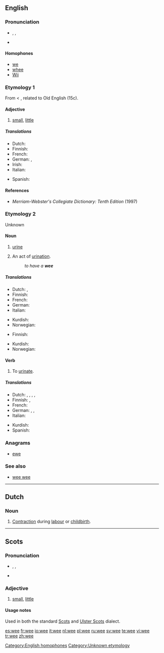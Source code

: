 {{wikipedia}}
==English==

===Pronunciation===
*{{enPR|wē}}, {{IPA|/wiː/}}, {{SAMPA|/wi:/}}
*{{audio|en-us-wee.ogg|Audio (US)}}
*:{{rhymes|iː}}

====Homophones====
*[[we]]
*[[whee]] {{i|in accents with the [[wine-whine merger]]}}
*[[w:Wii|Wii]]

===Etymology 1===
From {{ME.}} {{term|we||little bit|lang=enm}} < {{OE.}}  {{term|wæge|wæ:ge|[[weight]]|lang=ang}}, related to Old English {{term|wegan||to move, weigh|lang=enm}} (15c).

====Adjective====
{{en-adj|weer|weest}}

# {{Scottish}} [[small]], [[little]]

=====Translations=====
{{trans-top|small, little}}
*Dutch: {{t|nl|klein}}
*Finnish: {{t|fi|pikkuruinen}}
*French: {{t|fr|petit}}
*German: {{t|de|winzig}}, {{t|de|klein}}
*Irish: {{t|ga|beag}}
*Italian: {{t|it|piccolo}}
{{trans-mid}}
*Spanish: {{t|es|pequeño}}
{{trans-bottom}}

====References====
*''Merriam-Webster's Collegiate Dictionary: Tenth Edition'' (1997)

===Etymology 2===
Unknown

====Noun====
{{en-noun|-}}

# {{context|colloquial|uncountable}} [[urine]]
# {{colloquial}} An act of [[urination]].
#:''to have a '''wee'''''

=====Translations=====
{{trans-top|urine}}
*Dutch: {{t|nl|pis|m}}, {{t|nl|urine|f}}
*Finnish: {{t|fi|pissa}}
*French: {{t|fr|pipi|m}}
*German: {{t|de|Pipi|n}}
*Italian: {{t|it|pipì|f}}
{{trans-mid}}
*Kurdish: {{t|ku|sc=KUchar|میز}}
*Norwegian: {{t|no|tiss|n}}
{{trans-bottom}}

{{trans-top|act of urination}}
*Finnish: {{t|fi|pissaaminen}}
{{trans-mid}}
*Kurdish: {{t|ku|sc=KUchar|میز کردن}}
*Norwegian: {{t|no|tisse}}
{{trans-bottom}}

====Verb====
{{en-verb|wees|weeing|weed|weed}}

# {{colloquial}} To [[urinate]].

=====Translations=====
{{trans-top|to urinate}}
*Dutch: {{t|nl|plassen}}, {{t|nl|pipi doen}}, {{t|nl|wateren}}, {{t|nl|pissen}}, {{t|nl|urineren}}
*Finnish: {{t|fi|pissata}}, {{t|fi|pissiä}}
*French: {{t|fr|faire pipi}}
*German: {{t|de|pinkeln}}, {{t|de|pissen}}, {{t|de|Pipi machen}}
*Italian: {{t|it|fare la pipì}}
{{trans-mid}}
*Kurdish: {{t|ku|sc=KUchar|میز کردن}}
*Spanish: {{t|es|hacer pis}}
{{trans-bottom}}

===Anagrams===
*[[ewe]]

===See also===
*[[wee wee]]

[[Category:English homophones]]
[[Category:Unknown etymology]]

----

==Dutch==

===Noun===
{{infl|nl|noun|g=f}}

# [[contraction|Contraction]] during [[labour]] or [[childbirth]].

----

==Scots==

===Pronunciation===
*{{enPR|wē}}, {{IPA|/wiː/}}, {{SAMPA|/wi:/}}
*{{audio|en-us-wee.ogg|Audio (US)}}

===Adjective===
{{sco-adj}}

# [[small]], [[little]]

====Usage notes====
Used in both the standard [[Scots]] and [[Ulster Scots]] dialect.

[[es:wee]]
[[fr:wee]]
[[io:wee]]
[[it:wee]]
[[nl:wee]]
[[pl:wee]]
[[ru:wee]]
[[sv:wee]]
[[te:wee]]
[[vi:wee]]
[[tr:wee]]
[[zh:wee]]
